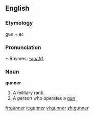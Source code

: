 ==English==
===Etymology===
{{ME.}} gun + er

===Pronunciation===
*:Rhymes: [[Rhymes:English:-ʌnə(r)|-ʌnə(r)]]

===Noun===
'''gunner'''
#A military rank.
#A person who operates a [[gun]]

[[fr:gunner]]
[[it:gunner]]
[[vi:gunner]]
[[zh:gunner]]